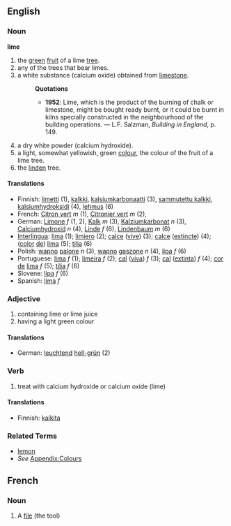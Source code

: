 ==English==
===Noun===
'''lime'''
#the [[green]] [[fruit]] of a lime [[tree]].
#any of the trees that bear limes.
#a white substance (calcium oxide) obtained from [[limestone]].
#:'''Quotations'''
#:*'''1952''': Lime, which is the product of the burning of chalk or limestone, might be bought ready burnt, or it could be burnt in kilns specially constructed in the neighbourhood of the building operations. &mdash; L.F. Salzman, ''Building in England'', p. 149.
#a dry white powder (calcium hydroxide).
#a light, somewhat yellowish, green [[color|colour]], the colour of the fruit of a lime tree.
#the [[linden]] tree.

====Translations====

*Finnish: [[limetti]] (1), [[kalkki]], [[kalsiumkarbonaatti]] (3), [[sammutettu kalkki]], [[kalsiumhydroksidi]] (4), [[lehmus]] (6)
*French: [[Citron vert]] ''m'' (1), [[Citronier vert]] ''m'' (2),
*German: [[Limone]] ''f'' (1, 2), [[Kalk]] ''m'' (3), [[Kalziumkarbonat]] ''n'' (3), [[Calciumhydroxid]] ''n'' (4), [[Linde]] ''f'' (6), [[Lindenbaum]] ''m'' (6)
*[[Interlingua]]: [[lima]] (1); [[limiero]] (2); [[calce]] ([[calce vive|vive]]) (3); [[calce]] ([[calce extincte|extincte]]) (4); ([[color]] [[de]]) [[lima]] (5); [[tilia]] (6)
*Polish: [[wapno]] [[palone]] ''n'' (3), [[wapno]] [[gaszone]] ''n'' (4), [[lipa]] ''f'' (6)
*Portuguese: [[lima]] ''f'' (1); [[limeira]] ''f'' (2); [[cal]] ([[cal viva|viva]]) ''f'' (3); [[cal]] ([[cal extinta|extinta]]) ''f'' (4); [[cor]] [[de]] [[lima]] ''f'' (5); [[tília]] ''f'' (6)
*Slovene: [[lipa]] ''f'' (6)
*Spanish: [[lima]] ''f''

===Adjective===
#containing lime or lime juice
#having a light green colour

====Translations====
*German: [[leuchtend]] [[hell-grün]] (2)

===Verb===
#treat with calcium hydroxide or calcium oxide (lime)

====Translations====
*Finnish: [[kalkita]]

===Related Terms===
*[[lemon]]
*''See'' [[Wiktionary_Appendix:Colours|Appendix:Colours]]

==French==

===Noun===
# A [[file]] (the tool)